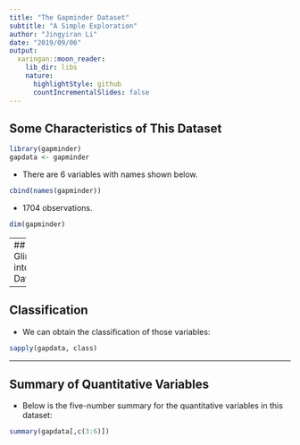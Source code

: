 ```yaml
---
title: "The Gapminder Dataset"
subtitle: "A Simple Exploration"
author: "Jingyiran Li"
date: "2019/09/06"
output:
  xaringan::moon_reader:
    lib_dir: libs
    nature:
      highlightStyle: github
      countIncrementalSlides: false
---
```


## Some Characteristics of This Dataset
```r
library(gapminder)
gapdata <- gapminder
```
- There are 6 variables with names shown below.
```r
cbind(names(gapminder))
```

- 1704 observations. 
```r
dim(gapminder)
```

---
## A Glimpse into the Dataset
```r
head(gapminder)
```

---

## Classification
- We can obtain the classification of those variables:
```r
sapply(gapdata, class)
```

---
## Summary of Quantitative Variables
- Below is the five-number summary for the quantitative variables in this dataset:

```r
summary(gapdata[,c(3:6)])
```

